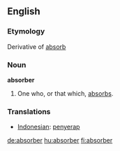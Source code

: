 ==English==

===Etymology===
Derivative of [[absorb]]

===Noun===
'''absorber'''
# One who, or that which, [[absorb]]s.

===Translations===
*[[Indonesian]]: [[serap|penyerap]]

[[de:absorber]]
[[hu:absorber]]
[[fi:absorber]]